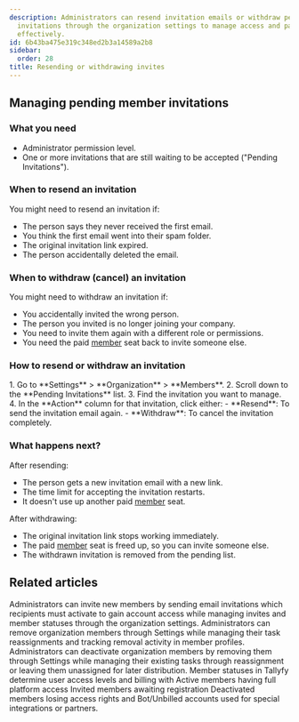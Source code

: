 ```yaml
---
description: Administrators can resend invitation emails or withdraw pending member
  invitations through the organization settings to manage access and paid member seats
  effectively.
id: 6b43ba475e319c348ed2b3a14589a2b8
sidebar:
  order: 28
title: Resending or withdrawing invites
---
```



## Managing pending member invitations

### What you need
- Administrator permission level.
- One or more invitations that are still waiting to be accepted ("Pending Invitations").

### When to resend an invitation
You might need to resend an invitation if:
- The person says they never received the first email.
- You think the first email went into their spam folder.
- The original invitation link expired.
- The person accidentally deleted the email.

### When to withdraw (cancel) an invitation
You might need to withdraw an invitation if:
- You accidentally invited the wrong person.
- The person you invited is no longer joining your company.
- You need to invite them again with a different role or permissions.
- You need the paid [member](/products/pro/documenting/members/) seat back to invite someone else.

### How to resend or withdraw an invitation

<Steps>
1. Go to **Settings** > **Organization** > **Members**.
2. Scroll down to the **Pending Invitations** list.
3. Find the invitation you want to manage.
4. In the **Action** column for that invitation, click either:
   - **Resend**: To send the invitation email again.
   - **Withdraw**: To cancel the invitation completely.
</Steps>

### What happens next?

After resending:
- The person gets a new invitation email with a new link.
- The time limit for accepting the invitation restarts.
- It doesn't use up another paid [member](/products/pro/documenting/members/) seat.

After withdrawing:
- The original invitation link stops working immediately.
- The paid [member](/products/pro/documenting/members/) seat is freed up, so you can invite someone else.
- The withdrawn invitation is removed from the pending list.


## Related articles
<CardGrid>
<LinkTitleCard header="<b>Members > Invite and activate members</b>" href="/products/pro/documenting/members/how-to-invite-and-activate-members-on-tallyfy/" > Administrators can invite new members by sending email invitations which recipients must activate to gain account access while managing invites and member statuses through the organization settings. </LinkTitleCard>
<LinkTitleCard header="<b>Org Settings > Remove a member</b>" href="/products/pro/settings/org-settings/how-can-i-remove-a-member-from-my-tallyfy-organization/" > Administrators can remove organization members through Settings while managing their task reassignments and tracking removal activity in member profiles. </LinkTitleCard>
<LinkTitleCard header="<b>Members > How to remove a member</b>" href="/products/pro/documenting/members/how-can-i-remove-a-member-from-my-tallyfy-organization/" > Administrators can deactivate organization members by removing them through Settings while managing their existing tasks through reassignment or leaving them unassigned for later distribution. </LinkTitleCard>
<LinkTitleCard header="<b>Org Settings > Understanding Member Statuses</b>" href="/products/pro/settings/org-settings/understanding-member-statuses/" > Member statuses in Tallyfy determine user access levels and billing with Active members having full platform access Invited members awaiting registration Deactivated members losing access rights and Bot/Unbilled accounts used for special integrations or partners. </LinkTitleCard>
</CardGrid>